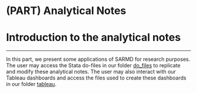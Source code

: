 # (PART) Analytical Notes {-}

# Introduction to the analytical notes {#analysis .unnumbered}
***

In this part, we present some applications of SARMD for research purposes. The user may access the Stata do-files in our folder [do_files](https://github.com/worldbank/SARMD_guidelines/tree/master/shareable_dofiles) to replicate and modify these analytical notes. The user may also interact with our Tableau dashboards and access the files used to create these dashboards in our folder [tableau](https://github.com/worldbank/SARMD_guidelines/tree/master/tableau). 




